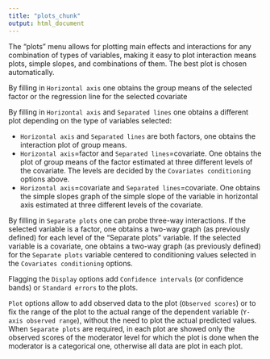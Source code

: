 ```yaml
---
title: "plots_chunk"
output: html_document
---
```



The "plots" menu allows for plotting  main effects and interactions for any combination of types of variables, making it easy to plot interaction means plots, simple slopes, and combinations of them. The best plot is chosen automatically.

By filling in `Horizontal axis` one obtains the group means of the selected factor or the regression line for the selected covariate

By filling in `Horizontal axis` and `Separated lines` one obtains a different plot depending on the type of variables selected:

  - `Horizontal axis` and `Separated lines` are both factors, one obtains the interaction plot of group means.
  - `Horizontal axis`=factor and `Separated lines`=covariate. One obtains the plot of group means of the factor estimated at three different levels of the covariate. The levels are decided by the `Covariates conditioning` options above.
  - `Horizontal axis`=covariate and `Separated lines`=covariate. One obtains the simple slopes graph of the simple slope of the variable in horizontal axis estimated at three different levels of the covariate.
  
By filling in `Separate plots` one can probe three-way interactions. If the selected variable is a factor, one obtains a two-way graph (as previously defined) for each level of the "Separate plots" variable. If the selected variable is a covariate, one obtains a two-way graph (as previously defined) for the `Separate plots` variable centered to conditioning values selected in the `Covariates conditioning` options.

Flagging the `Display` options add `Confidence intervals` (or confidence bands) or `Standard errors` to the plots.

`Plot` options allow to add observed data to the plot (`Observed scores`) or to fix the range of the plot to the actual range of the dependent variable (`Y-axis observed range`), without the need to plot the actual predicted values. When `Separate plots` are required, in each plot are showed only the observed scores of the moderator level for which the plot is done when the moderator is a categorical one, otherwise all data are plot in each plot. 


